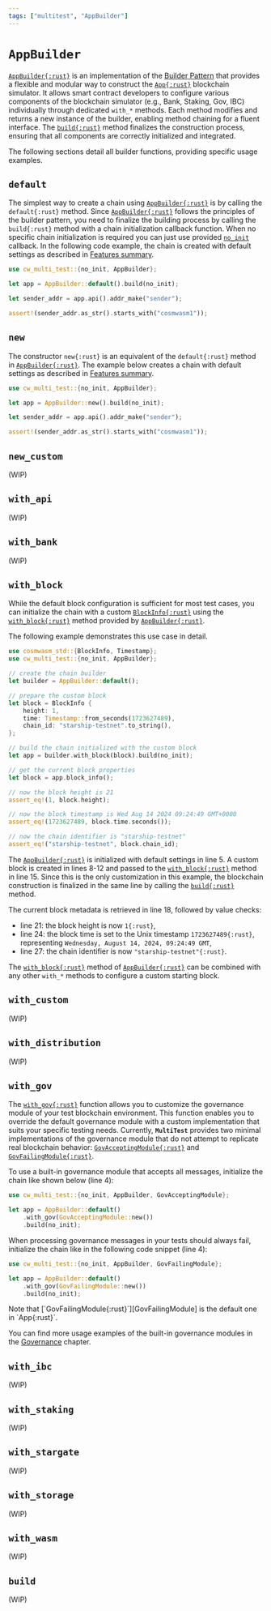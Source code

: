 ```yaml
---
tags: ["multitest", "AppBuilder"]
---
```



[App]: https://docs.rs/cw-multi-test/latest/cw_multi_test/struct.App.html
[AppBuilder]: https://docs.rs/cw-multi-test/latest/cw_multi_test/struct.AppBuilder.html
[Builder Pattern]: https://en.wikipedia.org/wiki/Builder_pattern
[BlockInfo]: https://docs.rs/cosmwasm-std/latest/cosmwasm_std/struct.BlockInfo.html
[with_block]:
  https://docs.rs/cw-multi-test/latest/cw_multi_test/struct.AppBuilder.html#method.with_block
[with_gov]:
  https://docs.rs/cw-multi-test/latest/cw_multi_test/struct.AppBuilder.html#method.with_gov
[build]: #build
[GovAcceptingModule]:
  https://docs.rs/cw-multi-test/latest/cw_multi_test/type.GovAcceptingModule.html
[GovFailingModule]: https://docs.rs/cw-multi-test/latest/cw_multi_test/type.GovFailingModule.html

# `AppBuilder`

[`AppBuilder{:rust}`][AppBuilder] is an implementation of the [Builder Pattern] that provides a flexible
and modular way to construct the [`App{:rust}`](app) blockchain simulator. It allows smart contract developers
to configure various components of the blockchain simulator (e.g., Bank, Staking, Gov, IBC) individually
through dedicated `with_*` methods. Each method modifies and returns a new instance of the builder, enabling
method chaining for a fluent interface. The [`build{:rust}`][build] method finalizes the construction
process, ensuring that all components are correctly initialized and integrated.

The following sections detail all builder functions, providing specific usage examples.

## `default`

The simplest way to create a chain using [`AppBuilder{:rust}`][AppBuilder] is by calling the
`default{:rust}` method. Since [`AppBuilder{:rust}`][AppBuilder] follows the principles of the
builder pattern, you need to finalize the building process by calling the `build{:rust}` method with
a chain initialization callback function. When no specific chain initialization is required you can
just use provided [`no_init`](app#no_init) callback. In the following code example, the chain is
created with default settings as described in [Features summary](features#features-summary).

```rust showLineNumbers {3} copy /default/ /build/
use cw_multi_test::{no_init, AppBuilder};

let app = AppBuilder::default().build(no_init);

let sender_addr = app.api().addr_make("sender");

assert!(sender_addr.as_str().starts_with("cosmwasm1"));
```

## `new`

The constructor `new{:rust}` is an equivalent of the `default{:rust}` method in
[`AppBuilder{:rust}`][AppBuilder]. The example below creates a chain with default settings as
described in [Features summary](features#features-summary).

```rust showLineNumbers {3} copy /new/ /build/
use cw_multi_test::{no_init, AppBuilder};

let app = AppBuilder::new().build(no_init);

let sender_addr = app.api().addr_make("sender");

assert!(sender_addr.as_str().starts_with("cosmwasm1"));
```

## `new_custom`

(WIP)

## `with_api`

(WIP)

## `with_bank`

(WIP)

## `with_block`

While the default block configuration is sufficient for most test cases, you can initialize the
chain with a custom [`BlockInfo{:rust}`][BlockInfo] using the [`with_block{:rust}`][with_block]
method provided by [`AppBuilder{:rust}`][AppBuilder].

The following example demonstrates this use case in detail.

```rust showLineNumbers copy {15} /with_block/
use cosmwasm_std::{BlockInfo, Timestamp};
use cw_multi_test::{no_init, AppBuilder};

// create the chain builder
let builder = AppBuilder::default();

// prepare the custom block
let block = BlockInfo {
    height: 1,
    time: Timestamp::from_seconds(1723627489),
    chain_id: "starship-testnet".to_string(),
};

// build the chain initialized with the custom block
let app = builder.with_block(block).build(no_init);

// get the current block properties
let block = app.block_info();

// now the block height is 21
assert_eq!(1, block.height);

// now the block timestamp is Wed Aug 14 2024 09:24:49 GMT+0000
assert_eq!(1723627489, block.time.seconds());

// now the chain identifier is "starship-testnet"
assert_eq!("starship-testnet", block.chain_id);
```

The [`AppBuilder{:rust}`][AppBuilder] is initialized with default settings in line 5. A custom block
is created in lines 8-12 and passed to the [`with_block{:rust}`][with_block] method in line 15.
Since this is the only customization in this example, the blockchain construction is finalized in
the same line by calling the [`build{:rust}`][build] method.

The current block metadata is retrieved in line 18, followed by value checks:

- line 21: the block height is now `1{:rust}`,
- line 24: the block time is set to the Unix timestamp `1723627489{:rust}`, representing
  `Wednesday, August 14, 2024, 09:24:49 GMT`,
- line 27: the chain identifier is now `"starship-testnet"{:rust}`.

The [`with_block{:rust}`][with_block] method of [`AppBuilder{:rust}`][AppBuilder] can be combined
with any other `with_*` methods to configure a custom starting block.

## `with_custom`

(WIP)

## `with_distribution`

(WIP)

## `with_gov`

The [`with_gov{:rust}`][with_gov] function allows you to customize the governance module of your
test blockchain environment. This function enables you to override the default governance module
with a custom implementation that suits your specific testing needs. Currently, **`MultiTest`**
provides two minimal implementations of the governance module that do not attempt to replicate real
blockchain behavior: [`GovAcceptingModule{:rust}`][GovAcceptingModule] and
[`GovFailingModule{:rust}`][GovFailingModule].

To use a built-in governance module that accepts all messages, initialize the chain like shown below
(line 4):

```rust showLineNumbers copy {15} /with_gov/ /GovAcceptingModule/
use cw_multi_test::{no_init, AppBuilder, GovAcceptingModule};

let app = AppBuilder::default()
    .with_gov(GovAcceptingModule::new())
    .build(no_init);
```

When processing governance messages in your tests should always fail, initialize the chain like in
the following code snippet (line 4):

```rust showLineNumbers copy /with_gov/ /GovFailingModule/
use cw_multi_test::{no_init, AppBuilder, GovFailingModule};

let app = AppBuilder::default()
    .with_gov(GovFailingModule::new())
    .build(no_init);
```

<Callout>
  Note that [`GovFailingModule{:rust}`][GovFailingModule] is the default one in `App{:rust}`.
</Callout>

You can find more usage examples of the built-in governance modules in the
[Governance](./governance) chapter.

## `with_ibc`

(WIP)

## `with_staking`

(WIP)

## `with_stargate`

(WIP)

## `with_storage`

(WIP)

## `with_wasm`

(WIP)

## `build`

(WIP)
